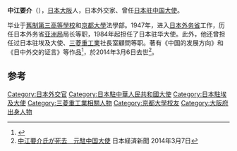 {{Infobox ambassador
| name  = 中江 要介
| original_name = 
| native_name_lang = 
| image = 
| imagesize = 
| order = 5
| ambassador_from = 日本
| country = 中華人民共和國
| term_start = 1984年6月
| term_end = 1987年10月
|1blankname    = {{nowrap|[[外務大臣_(日本)|外務大臣]]}}
|1namedata     = [[安倍晋太郎|安倍晋太郎]]<br>[[倉成正|倉成正]]
| predecessor = {{link-ja|鹿取泰衛|鹿取泰衛}}
| successor = {{link-ja|中島敏次郎|中島敏次郎}}
| order2 = 8
| ambassador_from2 = 日本
| country2 = 埃及
| term_start2 = 1982年7月
| term_end2 = 1984年6月
|1blankname2    = {{nowrap|[[外務大臣_(日本)|外務大臣]]}}
|1namedata2     = [[櫻内義雄|櫻内義雄]]<br>[[安倍晋太郎|安倍晋太郎]]
| predecessor2 = {{link-ja|山崎敏夫|山崎敏夫 (外交官)}}
| successor2 = {{link-ja|加藤吉彌|加藤吉彌}}
| order3 = 2
| ambassador_from3 = 日本
| country3 = 南斯拉夫
| term_start3 = 1978年11月
| term_end3 = 1982年7月
|1blankname3    = {{nowrap|[[外務大臣_(日本)|外務大臣]]}}
|1namedata3     = [[園田直|園田直]]<br>[[大来佐武郎|大来佐武郎]]<br>[[伊東正義|伊東正義]]<br>園田直<br>[[櫻内義雄|櫻内義雄]]
| predecessor3 = 再設職位（前任為{{link-ja|加瀨俊一 (1903年)|加瀬俊一 (1925年入省)|加瀨俊一}}）
| successor3 = {{link-ja|天羽民雄|天羽民雄}}
|birth_date = {{birth date|1922|12|30}}
|birth_place = {{JPN}}[[大阪府|大阪府]]
|death_date = {{death date and age|2014|3|6|1922|12|30}}
|death_place = 
|alma_mater = [[京都大学|京都大学]]法学部
|profession = 
|occupation=
|spouse = 
|parents=
|relatives= 
|children= 
|party = 
|website=
}}
'''中江要介'''（{{bd|1922年|12月30日|2014年|3月6日|Nakae Yōsuke}}），[[日本|日本]][[大阪市|大阪]]人，日本外交家、曾任[[日本驻中国大使|日本驻中国大使]]。

毕业于[[舊制第三高等學校|舊制第三高等學校]]和[[京都大學|京都大學]]法學部。1947年，进入[[日本外务省|日本外务省]]工作，历任日本外务省[[亚洲大洋洲局|亚洲局]]局长等职，1984年起担任了日本驻华大使。此外，他还曾担任过日本驻埃及大使、[[三菱重工業|三菱重工業]]社長室顧問等职。著有《中国的发展方向》和《日中外交的证言》等作品<ref>{{cite news|title=日本前驻华大使中江要介去世 曾接待邓小平访日|url=http://news.china.com.cn/rollnews/news/live/2014-03/07/content_25349801.htm|accessdate=2014-03-07|newspaper=中华网|archive-date=2014-03-07|archive-url=https://web.archive.org/web/20140307171926/http://news.china.com.cn/rollnews/news/live/2014-03/07/content_25349801.htm|dead-url=no}}</ref>，於2014年3月6日去世<ref>[http://www.nikkei.com/article/DGXNASDG0700O_X00C14A3CC0000/ 中江要介氏が死去　元駐中国大使] {{Wayback|url=http://www.nikkei.com/article/DGXNASDG0700O_X00C14A3CC0000/ |date=20140307122937 }} 日本経済新聞 2014年3月7日</ref>。

==参考==
{{reflist}}
{{日本駐華大使||中華人民共和國大使}}

{{DEFAULTSORT:Nakae Yosuke}}
[[Category:日本外交官|Category:日本外交官]]
[[Category:日本駐中華人民共和國大使|Category:日本駐中華人民共和國大使]]
[[Category:日本駐埃及大使|Category:日本駐埃及大使]]
[[Category:三菱重工業相關人物|Category:三菱重工業相關人物]]
[[Category:京都大學校友|Category:京都大學校友]]
[[Category:大阪府出身人物|Category:大阪府出身人物]]
